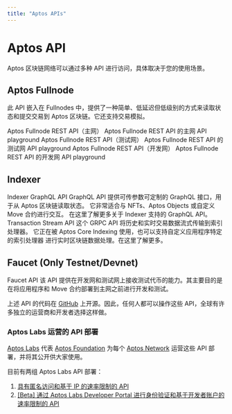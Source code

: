 ```yaml
---
title: "Aptos APIs"
---
```



# Aptos API

Aptos 区块链网络可以通过多种 API 进行访问，具体取决于您的使用场景。

## Aptos Fullnode

此 API 嵌入在 Fullnodes 中，提供了一种简单、低延迟但低级别的方式来读取状态和提交交易到 Aptos 区块链。它还支持交易模拟。

<Cards>
   <Card href="./apis/fullnode-rest-api-reference?network=mainnet">
      <Card.Title>Aptos Fullnode REST API（主网）</Card.Title>
      <Card.Description>Aptos Fullnode REST API 的主网 API playground</Card.Description>
   </Card>
   <Card href="./apis/fullnode-rest-api-reference?network=testnet">
      <Card.Title>Aptos Fullnode REST API（测试网）</Card.Title>
      <Card.Description>Aptos Fullnode REST API 的测试网 API playground</Card.Description>
   </Card>
   <Card href="./apis/fullnode-rest-api-reference?network=devnet">
      <Card.Title>Aptos Fullnode REST API（开发网）</Card.Title>
      <Card.Description>Aptos Fullnode REST API 的开发网 API playground</Card.Description>
   </Card>
</Cards>

## Indexer

<Cards>
   <Card href="./indexer">
      <Card.Title>Indexer GraphQL API</Card.Title>
      <Card.Description>
         GraphQL API 提供可传参数可定制的 GraphQL 接口，用于从 Aptos 区块链读取状态。
         它非常适合与 NFTs、Aptos Objects 或自定义 Move 合约进行交互。
         在这里了解更多关于 Indexer 支持的 GraphQL API。
      </Card.Description>
   </Card>
   <Card href="./indexer/txn-stream">
      <Card.Title>Transaction Stream API</Card.Title>
      <Card.Description>
         这个 GRPC API 将历史和实时交易数据流式传输到索引处理器。
         它正在被 Aptos Core Indexing 使用，也可以支持自定义应用程序特定的索引处理器
         进行实时区块链数据处理。在这里了解更多。
      </Card.Description>
   </Card>
</Cards>

## Faucet (Only Testnet/Devnet)

<Cards>
   <Card href="./guides/system-integrators-guide#integrating-with-the-faucet">
      <Card.Title>Faucet API</Card.Title>
      <Card.Description>
         该 API 提供在开发网和测试网上接收测试代币的能力。其主要目的是在将应用程序和 Move 合约部署到主网之前进行开发和测试。
      </Card.Description>
   </Card>
</Cards>


上述 API 的代码在 [GitHub](https://github.com/aptos-labs/aptos-core) 上开源。因此，任何人都可以操作这些 API，全球有许多独立的运营商和开发者选择这样做。

### Aptos Labs 运营的 API 部署

[Aptos Labs](https://aptoslabs.com) 代表 [Aptos Foundation](https://aptosfoundation.org/) 为每个 [Aptos Network](../network/nodes/networks.mdx) 运营这些 API 部署，并将其公开供大家使用。

目前有两组 Aptos Labs API 部署：

1. [具有匿名访问和基于 IP 的速率限制的 API](../network/nodes/networks.mdx)
2. [[Beta] 通过 Aptos Labs Developer Portal 进行身份验证和基于开发者账户的速率限制的 API](apis/aptos-labs-developer-portal.mdx)
